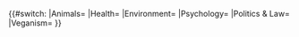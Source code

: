 <noinclude>
{{X/Template
|description=Mapping template for the [[Form:Create|Create form]] (Categories template).
|forms=
{{X/Template/Form|1|form=Create}}
{{X/Template/Template|2|template=X/Forms/Create/Categories}}
|i18n=
{{X/Template/i18n|i18n=atlas-form-create-categories-animals}}
{{X/Template/i18n|i18n=atlas-form-create-categories-health}}
{{X/Template/i18n|i18n=atlas-form-create-categories-environment}}
{{X/Template/i18n|i18n=atlas-form-create-categories-psychology}}
{{X/Template/i18n|i18n=atlas-form-create-categories-politics-law}}
{{X/Template/i18n|i18n=atlas-form-create-categories-veganism}}
}}
</noinclude><includeonly>{{#switch: {{{1}}}
|Animals={{int:atlas-form-create-categories-animals}}
|Health={{int:atlas-form-create-categories-health}}
|Environment={{int:atlas-form-create-categories-environment}}
|Psychology={{int:atlas-form-create-categories-psychology}}
|Politics & Law={{int:atlas-form-create-categories-politics-law}}
|Veganism={{int:atlas-form-create-categories-veganism}}
}}</includeonly>